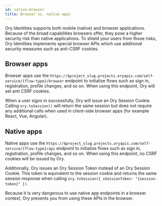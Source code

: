 ```yaml
---
id: native-browser
title: Browser vs. native apps
---
```


Ory Identities supports both mobile (native) and browser applications. Because of the broad capabilities browsers offer, they pose
a higher security risk than native applications. To shield your users from those risks, Ory Identities implements special browser
APIs which use additional security measures such as anti-CSRF cookies.

## Browser apps

Browser apps use the `https://$project_slug.projects.oryapis.com/self-service/{flow-type}/browser` endpoint to initialize flows
such as sign in, registration, profile changes, and so on. When using this endpoint, Ory will set anti CSRF cookies.

When a user signs in successfully, Ory will issue an Ory Session Cookie. Calling `ory.toSession()` will return the same session
but does not require any additional calls when used in client-side browser apps (for example React, Vue, Angular).

## Native apps

Native apps use the `https://$project_slug.projects.oryapis.com/self-service/{flow-type}/api` endpoint to initialize flows such as
sign in, registration, profile changes, and so on. When using this endpoint, no CSRF cookies will be issued by Ory.

Additionally, Ory issues an Ory Session Token instead of an Ory Session Cookie. This token is equivalent to the session cookie and
returns the same session response when calling `ory.toSession({ xSessionToken: "{session-token}" })`.

Because it is very dangerous to use native app endpoints in a browser context, Ory prevents you from using these APIs in the
browser.
